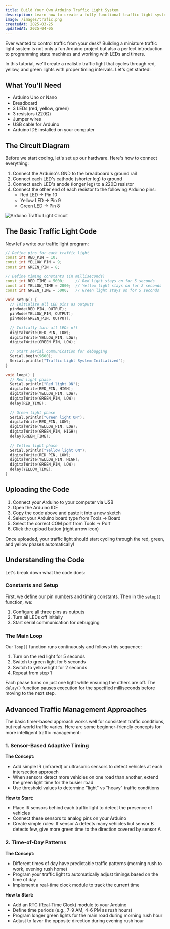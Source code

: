 ```yaml
---
title: Build Your Own Arduino Traffic Light System
description: Learn how to create a fully functional traffic light system using Arduino. This step-by-step guide covers hardware setup, circuit diagrams, code explanation, and potential extensions for your project.
image: /images/trafic.png
createdAt: 2025-03-25
updatedAt: 2025-04-05
---
```



Ever wanted to control traffic from your desk? Building a miniature traffic light system is not only a fun Arduino project but also a perfect introduction to programming state machines and working with LEDs and timers.

In this tutorial, we'll create a realistic traffic light that cycles through red, yellow, and green lights with proper timing intervals. Let's get started!

## What You'll Need

- Arduino Uno or Nano
- Breadboard
- 3 LEDs (red, yellow, green)
- 3 resistors (220Ω)
- Jumper wires
- USB cable for Arduino
- Arduino IDE installed on your computer

## The Circuit Diagram

Before we start coding, let's set up our hardware. Here's how to connect everything:

1. Connect the Arduino's GND to the breadboard's ground rail
2. Connect each LED's cathode (shorter leg) to ground
3. Connect each LED's anode (longer leg) to a 220Ω resistor
4. Connect the other end of each resistor to the following Arduino pins:
   - Red LED → Pin 10
   - Yellow LED → Pin 9
   - Green LED → Pin 8

![Arduino Traffic Light Circuit](/images/Arduino_traffic.png)

## The Basic Traffic Light Code

Now let's write our traffic light program:

```cpp
// Define pins for each traffic light
const int RED_PIN = 10;
const int YELLOW_PIN = 9;
const int GREEN_PIN = 8;

// Define timing constants (in milliseconds)
const int RED_TIME = 5000;     // Red light stays on for 5 seconds
const int YELLOW_TIME = 2000;  // Yellow light stays on for 2 seconds
const int GREEN_TIME = 5000;   // Green light stays on for 5 seconds

void setup() {
  // Initialize all LED pins as outputs
  pinMode(RED_PIN, OUTPUT);
  pinMode(YELLOW_PIN, OUTPUT);
  pinMode(GREEN_PIN, OUTPUT);
  
  // Initially turn all LEDs off
  digitalWrite(RED_PIN, LOW);
  digitalWrite(YELLOW_PIN, LOW);
  digitalWrite(GREEN_PIN, LOW);
  
  // Start serial communication for debugging
  Serial.begin(9600);
  Serial.println("Traffic Light System Initialized");
}

void loop() {
  // Red light phase
  Serial.println("Red light ON");
  digitalWrite(RED_PIN, HIGH);
  digitalWrite(YELLOW_PIN, LOW);
  digitalWrite(GREEN_PIN, LOW);
  delay(RED_TIME);
  
  // Green light phase
  Serial.println("Green light ON");
  digitalWrite(RED_PIN, LOW);
  digitalWrite(YELLOW_PIN, LOW);
  digitalWrite(GREEN_PIN, HIGH);
  delay(GREEN_TIME);
  
  // Yellow light phase
  Serial.println("Yellow light ON");
  digitalWrite(RED_PIN, LOW);
  digitalWrite(YELLOW_PIN, HIGH);
  digitalWrite(GREEN_PIN, LOW);
  delay(YELLOW_TIME);
}
```

## Uploading the Code

1. Connect your Arduino to your computer via USB
2. Open the Arduino IDE
3. Copy the code above and paste it into a new sketch
4. Select your Arduino board type from Tools → Board
5. Select the correct COM port from Tools → Port
6. Click the upload button (right arrow icon)

Once uploaded, your traffic light should start cycling through the red, green, and yellow phases automatically!

## Understanding the Code

Let's break down what the code does:

### Constants and Setup

First, we define our pin numbers and timing constants. Then in the `setup()` function, we:
1. Configure all three pins as outputs
2. Turn all LEDs off initially
3. Start serial communication for debugging

### The Main Loop

Our `loop()` function runs continuously and follows this sequence:

1. Turn on the red light for 5 seconds
2. Switch to green light for 5 seconds
3. Switch to yellow light for 2 seconds
4. Repeat from step 1

Each phase turns on just one light while ensuring the others are off. The `delay()` function pauses execution for the specified milliseconds before moving to the next step.

## Advanced Traffic Management Approaches

The basic timer-based approach works well for consistent traffic conditions, but real-world traffic varies. Here are some beginner-friendly concepts for more intelligent traffic management:

### 1. Sensor-Based Adaptive Timing

**The Concept:**
- Add simple IR (infrared) or ultrasonic sensors to detect vehicles at each intersection approach
- When sensors detect more vehicles on one road than another, extend the green light time for the busier road
- Use threshold values to determine "light" vs "heavy" traffic conditions

**How to Start:**
- Place IR sensors behind each traffic light to detect the presence of vehicles
- Connect these sensors to analog pins on your Arduino
- Create simple rules: If sensor A detects many vehicles but sensor B detects few, give more green time to the direction covered by sensor A


### 2. Time-of-Day Patterns

**The Concept:**
- Different times of day have predictable traffic patterns (morning rush to work, evening rush home)
- Program your traffic light to automatically adjust timings based on the time of day
- Implement a real-time clock module to track the current time

**How to Start:**
- Add an RTC (Real-Time Clock) module to your Arduino
- Define time periods (e.g., 7-9 AM, 4-6 PM as rush hours)
- Program longer green lights for the main road during morning rush hour
- Adjust to favor the opposite direction during evening rush hour

